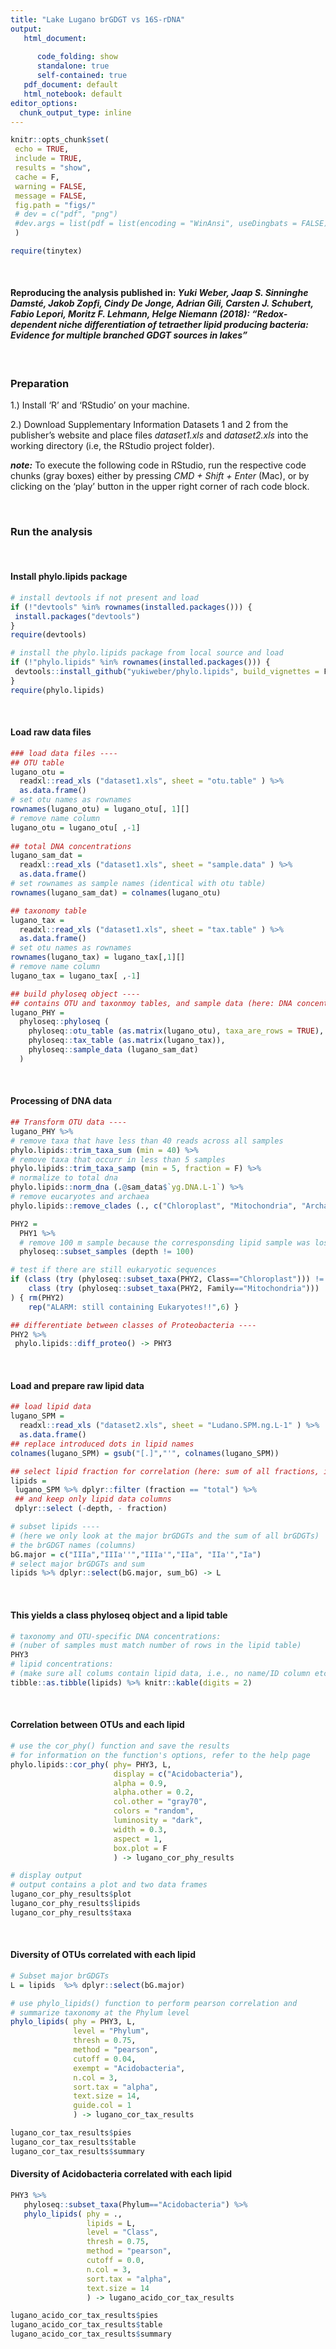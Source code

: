 ```yaml
---
title: "Lake Lugano brGDGT vs 16S-rDNA"
output: 
   html_document: 
      
      code_folding: show
      standalone: true
      self-contained: true
   pdf_document: default
   html_notebook: default
editor_options: 
  chunk_output_type: inline
---
```


```r
knitr::opts_chunk$set(
 echo = TRUE,
 include = TRUE,
 results = "show",
 cache = F,
 warning = FALSE,
 message = FALSE,
 fig.path = "figs/"
 # dev = c("pdf", "png")
 #dev.args = list(pdf = list(encoding = "WinAnsi", useDingbats = FALSE))
 )

require(tinytex)
```
&nbsp;

#### Reproducing the analysis published in: *Yuki Weber, Jaap S. Sinninghe Damsté, Jakob Zopfi, Cindy De Jonge, Adrian Gili, Carsten J. Schubert, Fabio Lepori, Moritz F. Lehmann, Helge Niemann (2018): **"Redox-dependent niche differentiation of tetraether lipid producing bacteria: Evidence for multiple branched GDGT sources in lakes"***

&nbsp;

### Preparation

1.) Install 'R' and 'RStudio' on your machine.

2.) Download Supplementary Information Datasets 1 and 2 from the publisher's website and place files *dataset1.xls* and *dataset2.xls* into the working directory (i.e, the RStudio project folder).  

*<b>note:</b>*
To execute the following code in RStudio, run the respective code chunks (gray boxes) either by pressing *CMD + Shift + Enter* (Mac), or by clicking on the 'play' button in the upper right corner of rach code block.

&nbsp;

### Run the analysis

&nbsp;

#### Install phylo.lipids package
```r
# install devtools if not present and load
if (!"devtools" %in% rownames(installed.packages())) {
 install.packages("devtools")
}
require(devtools)

# install the phylo.lipids package from local source and load
if (!"phylo.lipids" %in% rownames(installed.packages())) {
 devtools::install_github("yukiweber/phylo.lipids", build_vignettes = F)
}
require(phylo.lipids)
```

&nbsp;

#### Load raw data files
```r
### load data files ----
## OTU table
lugano_otu =
  readxl::read_xls ("dataset1.xls", sheet = "otu.table" ) %>%
  as.data.frame()
# set otu names as rownames 
rownames(lugano_otu) = lugano_otu[, 1][] 
# remove name column
lugano_otu = lugano_otu[ ,-1]
  
## total DNA concentrations
lugano_sam_dat =
  readxl::read_xls ("dataset1.xls", sheet = "sample.data" ) %>%
  as.data.frame()
# set rownames as sample names (identical with otu table)
rownames(lugano_sam_dat) = colnames(lugano_otu)

## taxonomy table
lugano_tax =
  readxl::read_xls ("dataset1.xls", sheet = "tax.table" ) %>%
  as.data.frame()
# set otu names as rownames 
rownames(lugano_tax) = lugano_tax[,1][]
# remove name column
lugano_tax = lugano_tax[ ,-1]

## build phyloseq object ----
## contains OTU and taxonmoy tables, and sample data (here: DNA concentraions)
lugano_PHY =
  phyloseq::phyloseq (
    phyloseq::otu_table (as.matrix(lugano_otu), taxa_are_rows = TRUE),
    phyloseq::tax_table (as.matrix(lugano_tax)),
    phyloseq::sample_data (lugano_sam_dat)
  )
```

&nbsp;

#### Processing of DNA data
```r
## Transform OTU data ----
lugano_PHY %>%
# remove taxa that have less than 40 reads across all samples
phylo.lipids::trim_taxa_sum (min = 40) %>% 
# remove taxa that occurr in less than 5 samples
phylo.lipids::trim_taxa_samp (min = 5, fraction = F) %>%
# normalize to total dna
phylo.lipids::norm_dna (.@sam_data$`yg.DNA.L-1`) %>%
# remove eucaryotes and archaea
phylo.lipids::remove_clades (., c("Chloroplast", "Mitochondria", "Archaea")) -> PHY1

PHY2 = 
  PHY1 %>%
  # remove 100 m sample because the corresponsding lipid sample was lost
  phyloseq::subset_samples (depth != 100)

# test if there are still eukaryotic sequences
if (class (try (phyloseq::subset_taxa(PHY2, Class=="Chloroplast"))) != "try-error" | 
    class (try (phyloseq::subset_taxa(PHY2, Family=="Mitochondria"))) != "try-error"
) { rm(PHY2)
    rep("ALARM: still containing Eukaryotes!!",6) }

## differentiate between classes of Proteobacteria ----
PHY2 %>%
 phylo.lipids::diff_proteo() -> PHY3
```

&nbsp;

#### Load and prepare raw lipid data
```r
## load lipid data
lugano_SPM =
  readxl::read_xls ("dataset2.xls", sheet = "Ludano.SPM.ng.L-1" ) %>%
  as.data.frame()
## replace introduced dots in lipid names
colnames(lugano_SPM) = gsub("[.]","'", colnames(lugano_SPM))

## select lipid fraction for correlation (here: sum of all fractions, i.e., "total")
lipids =
 lugano_SPM %>% dplyr::filter (fraction == "total") %>%
 ## and keep only lipid data columns 
 dplyr::select (-depth, - fraction)

# subset lipids ----
# (here we only look at the major brGDGTs and the sum of all brGDGTs)
# the brGDGT names (columns)
bG.major = c("IIIa","IIIa''","IIIa'","IIa", "IIa'","Ia")
# select major brGDGTs and sum
lipids %>% dplyr::select(bG.major, sum_bG) -> L
```

&nbsp;

#### This yields a class phyloseq object and a lipid table
```r
# taxonomy and OTU-specific DNA concentrations:
# (nuber of samples must match number of rows in the lipid table)
PHY3
# lipid concentrations:
# (make sure all colums contain lipid data, i.e., no name/ID column etc)
tibble::as.tibble(lipids) %>% knitr::kable(digits = 2)
```

&nbsp;

#### Correlation between OTUs and each lipid
```r
# use the cor_phy() function and save the results
# for information on the function's options, refer to the help page
phylo.lipids::cor_phy( phy= PHY3, L,
                       display = c("Acidobacteria"),
                       alpha = 0.9,
                       alpha.other = 0.2,
                       col.other = "gray70",
                       colors = "random",
                       luminosity = "dark",
                       width = 0.3,
                       aspect = 1,
                       box.plot = F
                       ) -> lugano_cor_phy_results

# display output
# output contains a plot and two data frames
lugano_cor_phy_results$plot
lugano_cor_phy_results$lipids 
lugano_cor_phy_results$taxa 
```

&nbsp;

#### Diversity of OTUs correlated with each lipid
```r

# Subset major brGDGTs
L = lipids  %>% dplyr::select(bG.major)

# use phylo_lipids() function to perform pearson correlation and
# summarize taxonomy at the Phylum level 
phylo_lipids( phy = PHY3, L,
              level = "Phylum",
              thresh = 0.75,
              method = "pearson",
              cutoff = 0.04,
              exempt = "Acidobacteria",
              n.col = 3,
              sort.tax = "alpha",
              text.size = 14,
              guide.col = 1
              ) -> lugano_cor_tax_results

lugano_cor_tax_results$pies
lugano_cor_tax_results$table
lugano_cor_tax_results$summary
```


#### Diversity of Acidobacteria correlated with each lipid
```r

PHY3 %>%
   phyloseq::subset_taxa(Phylum=="Acidobacteria") %>%
   phylo_lipids( phy = ., 
                 lipids = L,
                 level = "Class",
                 thresh = 0.75,
                 method = "pearson",
                 cutoff = 0.0,
                 n.col = 3,
                 sort.tax = "alpha",
                 text.size = 14
                 ) -> lugano_acido_cor_tax_results

lugano_acido_cor_tax_results$pies
lugano_acido_cor_tax_results$table
lugano_acido_cor_tax_results$summary
```

